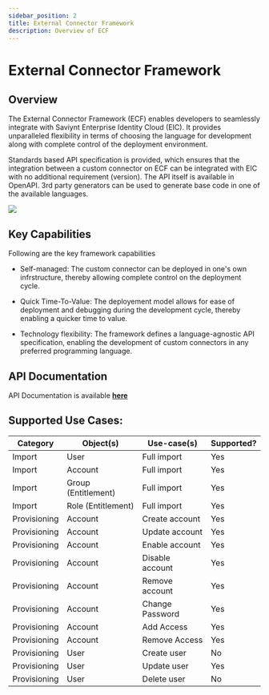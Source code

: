 ```yaml
---
sidebar_position: 2
title: External Connector Framework
description: Overview of ECF
---
```



# External Connector Framework

## Overview

The External Connector Framework (ECF) enables developers to seamlessly integrate with Saviynt Enterprise Identity Cloud (EIC). It provides unparalleled flexibility in terms of choosing the language for development along with complete control of the deployment environment.

Standards based API specification is provided, which ensures that the integration between a custom connector on ECF can be integrated with EIC with no additional requirement (version). The API itself is available in OpenAPI. 3rd party generators can be used to generate base code in one of the available languages.

<!-- img alt="External Connector Framework overview" src="../../../../static/img/ECF_Arch.png" / -->
![](/img/ECF_Arch.png)

## Key Capabilities
Following are the key framework capabilities

* Self-managed: The custom connector can be deployed in one's own infrstructure, thereby allowing complete control on the deployment cycle.

* Quick Time-To-Value: The deployement model allows for ease of deployment and debugging during the development cycle, thereby enabling a quicker time to value.

* Technology flexibility: The framework defines a language-agnostic API specification, enabling the development of custom connectors in any preferred programming language.

## API Documentation

API Documentation is available <b>[here](https://developers.saviynt.com/reference/ecf)</b>

## **Supported Use Cases:**
| Category | Object(s) | Use-case(s) | Supported? |
| -------- | --------- | ----------- | ---------- |
| Import | User | Full import | Yes |
| Import | Account | Full import | Yes |
| Import | Group (Entitlement) | Full import | Yes |
| Import | Role (Entitlement) | Full import | Yes |
| Provisioning | Account | Create account | Yes |
| Provisioning | Account | Update account | Yes |
| Provisioning | Account | Enable account | Yes |
| Provisioning | Account | Disable account | Yes |
| Provisioning | Account | Remove account | Yes |
| Provisioning | Account | Change Password | Yes |
| Provisioning | Account | Add Access | Yes |
| Provisioning | Account | Remove Access | Yes |
| Provisioning | User | Create user | No |
| Provisioning | User | Update user | Yes |
| Provisioning | User | Delete user | No |

